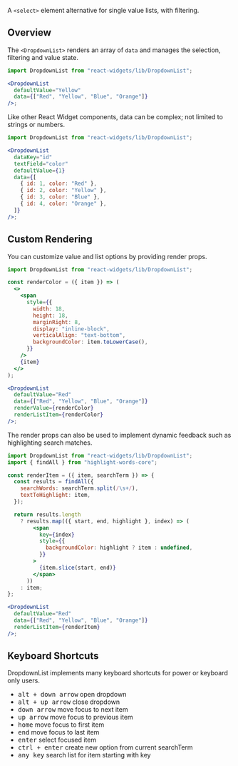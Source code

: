 A `<select>` element alternative for single value lists, with filtering.

## Overview

The `<DropdownList>` renders an array of `data` and manages the selection, filtering and value state.

```jsx
import DropdownList from "react-widgets/lib/DropdownList";

<DropdownList
  defaultValue="Yellow"
  data={["Red", "Yellow", "Blue", "Orange"]}
/>;
```

Like other React Widget components, data can be complex; not limited to strings or numbers.

```jsx
import DropdownList from "react-widgets/lib/DropdownList";

<DropdownList
  dataKey="id"
  textField="color"
  defaultValue={1}
  data={[
    { id: 1, color: "Red" },
    { id: 2, color: "Yellow" },
    { id: 3, color: "Blue" },
    { id: 4, color: "Orange" },
  ]}
/>;
```

## Custom Rendering

You can customize value and list options by providing render props.

```jsx
import DropdownList from "react-widgets/lib/DropdownList";

const renderColor = ({ item }) => (
  <>
    <span
      style={{
        width: 18,
        height: 18,
        marginRight: 8,
        display: "inline-block",
        verticalAlign: "text-bottom",
        backgroundColor: item.toLowerCase(),
      }}
    />
    {item}
  </>
);

<DropdownList
  defaultValue="Red"
  data={["Red", "Yellow", "Blue", "Orange"]}
  renderValue={renderColor}
  renderListItem={renderColor}
/>;
```

The render props can also be used to implement dynamic feedback such as highlighting
search matches.

```jsx showImports
import DropdownList from "react-widgets/lib/DropdownList";
import { findAll } from "highlight-words-core";

const renderItem = ({ item, searchTerm }) => {
  const results = findAll({
    searchWords: searchTerm.split(/\s+/),
    textToHighlight: item,
  });

  return results.length
    ? results.map(({ start, end, highlight }, index) => (
        <span
          key={index}
          style={{
            backgroundColor: highlight ? item : undefined,
          }}
        >
          {item.slice(start, end)}
        </span>
      ))
    : item;
};

<DropdownList
  defaultValue="Red"
  data={["Red", "Yellow", "Blue", "Orange"]}
  renderListItem={renderItem}
/>;
```

## Keyboard Shortcuts

DropdownList implements many keyboard shortcuts for power or keyboard only users.

- <kbd>alt + down arrow</kbd> open dropdown
- <kbd>alt + up arrow</kbd> close dropdown
- <kbd>down arrow</kbd> move focus to next item
- <kbd>up arrow</kbd> move focus to previous item
- <kbd>home</kbd> move focus to first item
- <kbd>end</kbd> move focus to last item
- <kbd>enter</kbd> select focused item
- <kbd>ctrl + enter</kbd> create new option from current searchTerm
- <kbd>any key</kbd> search list for item starting with key
